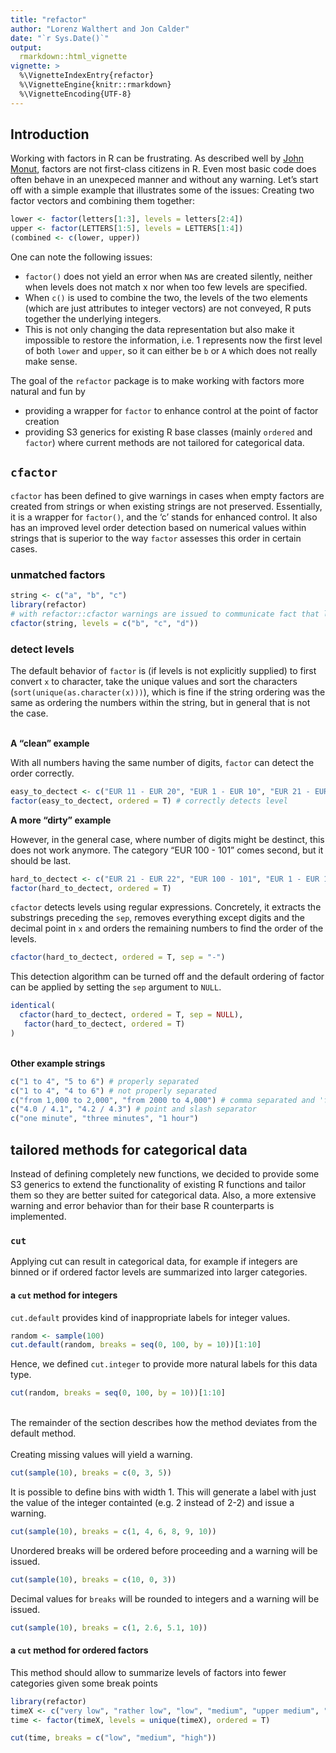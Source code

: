```yaml
---
title: "refactor"
author: "Lorenz Walthert and Jon Calder"
date: "`r Sys.Date()`"
output: 
  rmarkdown::html_vignette
vignette: >
  %\VignetteIndexEntry{refactor}
  %\VignetteEngine{knitr::rmarkdown}
  %\VignetteEncoding{UTF-8}
---
```


## Introduction

Working with factors in R can be frustrating. As described well by [John Monut](http://www.win-vector.com/blog/2014/09/factors-are-not-first-class-citizens-in-r/), factors are not first-class citizens in R. Even most basic code does often behave in an unexpeced manner and without any warning. Let's start off with a simple example that illustrates some of the issues: Creating two factor vectors and combining them together:

```r
lower <- factor(letters[1:3], levels = letters[2:4])
upper <- factor(LETTERS[1:5], levels = LETTERS[1:4])
(combined <- c(lower, upper))
```


One can note the following issues:

* `factor()` does not yield an error when `NA`s are created silently, neither when levels does not match x nor when too few levels are specified. 
* When `c()` is used to combine the two, the levels of the two elements (which are just attributes to integer vectors) are not conveyed, R puts together the underlying integers.
* This is not only changing the data representation but also make it impossible to restore the information, i.e. 1 represents now the first level of both `lower` and `upper`, so it can either be `b` or `A` which does not really make sense.

The goal of the `refactor` package is to make working with factors more natural and fun by

* providing a wrapper for `factor` to enhance control at the point of factor creation
* providing S3 generics for existing R base classes (mainly `ordered` and `factor`) where current methods are not tailored for categorical data.

## `cfactor`
`cfactor` has been defined to give warnings in cases when empty factors are created from strings or when existing strings are not preserved. Essentially, it is a wrapper for `factor()`, and the 'c' stands for enhanced control. It also has an improved level order detection based on numerical values within strings that is superior to the way `factor` assesses this order in certain cases.

### unmatched factors
```r
string <- c("a", "b", "c")
library(refactor)
# with refactor::cfactor warnings are issued to communicate fact that levels were referenced that do not appear in the data and vice versa
cfactor(string, levels = c("b", "c", "d"))
```

### detect levels
The default behavior of `factor` is (if levels is not explicitly supplied) to first convert `x` to character, take the unique values and sort the characters (`sort(unique(as.character(x)))`), which is fine if the string ordering was the same as ordering the numbers within the string, but in general that is not the case.

\
**A "clean" example**

With all numbers having the same number of digits, `factor` can detect the order correctly.
```r
easy_to_dectect <- c("EUR 11 - EUR 20", "EUR 1 - EUR 10", "EUR 21 - EUR 22")
factor(easy_to_dectect, ordered = T) # correctly detects level
```

**A more "dirty" example**

However, in the general case, where number of digits might be destinct, this does not work anymore. The category "EUR 100 - 101" comes second, but it should be last.
```r
hard_to_dectect <- c("EUR 21 - EUR 22", "EUR 100 - 101", "EUR 1 - EUR 10", "EUR 11 - EUR 20")
factor(hard_to_dectect, ordered = T)
```

`cfactor` detects levels using regular expressions. Concretely, it extracts the substrings preceding the `sep`, removes everything except digits and the decimal point in `x` and orders the remaining numbers to find the order of the levels.
```r
cfactor(hard_to_dectect, ordered = T, sep = "-")
```

This detection algorithm can be turned off and the default ordering of factor can be applied by setting the `sep` argument to `NULL`.

```r
identical(
  cfactor(hard_to_dectect, ordered = T, sep = NULL),
   factor(hard_to_dectect, ordered = T)
)
```

\
**Other example strings**
```r
c("1 to 4", "5 to 6") # properly separated
c("1 to 4", "4 to 6") # not properly separated
c("from 1,000 to 2,000", "from 2000 to 4,000") # comma separated and 'from' and 'to'
c("4.0 / 4.1", "4.2 / 4.3") # point and slash separator
c("one minute", "three minutes", "1 hour")
```

## tailored methods for categorical data
Instead of defining completely new functions, we decided to provide some S3 generics to extend the functionality of existing R functions and tailor them so they are better suited for categorical data. Also, a more extensive warning and error behavior than for their base R counterparts is implemented. 

### `cut`
Applying cut can result in categorical data, for example if integers are binned or if ordered factor levels are summarized into larger categories.

#### a `cut` method for integers
`cut.default` provides kind of inappropriate labels for integer values.
```r
random <- sample(100)
cut.default(random, breaks = seq(0, 100, by = 10))[1:10]
```

Hence, we defined `cut.integer` to provide more natural labels for this data type.
```r
cut(random, breaks = seq(0, 100, by = 10))[1:10]
```
\
The remainder of the section describes how the method deviates from the default method. \
\
Creating missing values will yield a warning.

```r
cut(sample(10), breaks = c(0, 3, 5))
```

It is possible to define bins with width 1. This will generate a label with just the value of the integer containted (e.g. 2 instead of 2-2) and issue a warning.
```r
cut(sample(10), breaks = c(1, 4, 6, 8, 9, 10))
```

Unordered breaks will be ordered before proceeding and a warning will be issued.
```r
cut(sample(10), breaks = c(10, 0, 3))
```

Decimal values for `breaks` will be rounded to integers and a warning will be issued.
```r
cut(sample(10), breaks = c(1, 2.6, 5.1, 10))
```


#### a `cut` method for ordered factors
This method should allow to summarize levels of factors into fewer categories given some break points
```r
library(refactor)
timeX <- c("very low", "rather low", "low", "medium", "upper medium", "high")
time <- factor(timeX, levels = unique(timeX), ordered = T)

cut(time, breaks = c("low", "medium", "high"))
```
